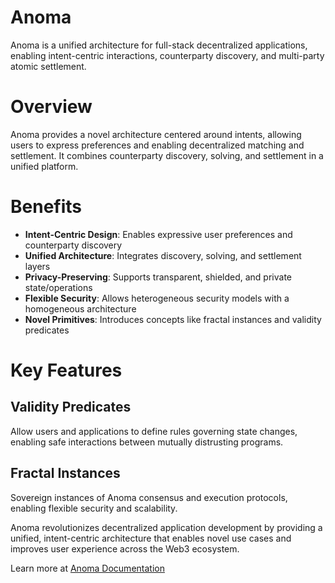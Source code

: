 # Anoma

Anoma is a unified architecture for full-stack decentralized applications, enabling intent-centric interactions, counterparty discovery, and multi-party atomic settlement.

# Overview

Anoma provides a novel architecture centered around intents, allowing users to express preferences and enabling decentralized matching and settlement. It combines counterparty discovery, solving, and settlement in a unified platform.

# Benefits

- **Intent-Centric Design**: Enables expressive user preferences and counterparty discovery
- **Unified Architecture**: Integrates discovery, solving, and settlement layers
- **Privacy-Preserving**: Supports transparent, shielded, and private state/operations
- **Flexible Security**: Allows heterogeneous security models with a homogeneous architecture  
- **Novel Primitives**: Introduces concepts like fractal instances and validity predicates

# Key Features

## Validity Predicates

Allow users and applications to define rules governing state changes, enabling safe interactions between mutually distrusting programs.

## Fractal Instances

Sovereign instances of Anoma consensus and execution protocols, enabling flexible security and scalability.

Anoma revolutionizes decentralized application development by providing a unified, intent-centric architecture that enables novel use cases and improves user experience across the Web3 ecosystem.

Learn more at [Anoma Documentation](https://anoma.net/docs)